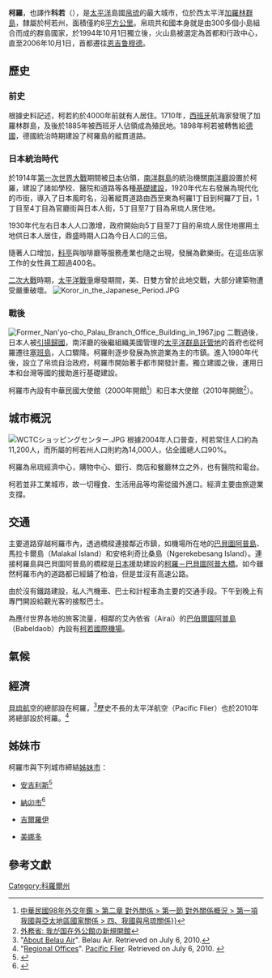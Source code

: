 {{noteTA
|1=zh-cn:科罗尔; zh-tw:柯羅;zh-hk:科羅爾;zh:柯若
|2=zh-hans:帕劳;zh-hant:帕勞;zh-hk:帛琉;zh-tw:帛琉;zh-mo:帛琉
}}
{{Infobox settlement
| name = 科羅爾<br />Koror
| settlement_type = [[帛琉行政區劃|城市]]
| image_skyline = File:Koror downtown 1.JPG
| imagesize = 250px
| image_caption = 
| image_flag = Flag of Koror State.png
| image_shield = 
| pushpin_map =Palau
| map_caption = 科羅爾在[[帛琉|帛琉]]的位置（紅點）
| pushpin_label_position = bottom
| subdivision_type = 國家
| subdivision_name = {{flag|Palau}}
| subdivision_type1 = [[帛琉行政區劃|州]]
| subdivision_name1 = 柯羅州
| subdivision_type2 = 
| subdivision_name2 = 
| subdivision_type3 = 
| subdivision_name3 = 
| leader_title = 市長
| leader_name = 
| established_title = 創建時間
| established_date = 
| established_title3 = 城市地位
| established_date3 = 
| elevation_m =
| area_total_km2 = 18
| population_as_of = 
| population_total = 14000
| population_metro = 11200
| population_density_km2 = auto
| timezone = 帛琉標準時間
| utc_offset = +9
| timezone_DST = 
| utc_offset_DST = 
| coordinates = {{coord|7|20.5167|N|134|28.75|E|region:|display=inline}}
| postal_code_type = 郵政號碼
| postal_code = 
| area_code = 
| blank_name = 
| blank_info = 
| website =  }}

'''柯羅'''，也譯作'''科若'''（{{lang-en|Koror}}），是[[太平洋|太平洋]]島國[[帛琉共和國|帛琉]]的最大城市，位於西太平洋[[加羅林群島|加羅林群島]]，隸屬於柯若州，面積僅約8[[平方公里|平方公里]]。帛琉共和國本身就是由300多個小島組合而成的群島國家，於1994年10月1日獨立後，火山島被選定為首都和行政中心，直至2006年10月1日，首都遷往[[恩吉鲁穆德|恩吉鲁穆德]]。

== 歷史 ==
===前史===

根據史料記述，柯若約於4000年前就有人居住。1710年，[[西班牙|西班牙]]航海家發現了加羅林群島，及後於1885年被西班牙人佔領成為殖民地。1898年柯若被轉售給[[德國|德國]]，德國統治時期建設了柯羅島的縱貫道路。

===日本統治時代===
於1914年[[第一次世界大戰|第一次世界大戰]]期間被[[日本|日本]]佔領，[[南洋群島|南洋群島]]的統治機關[[南洋廳|南洋廳]]設置於柯羅，建設了諸如學校、醫院和道路等各種[[基礎設施|基礎建設]]，1920年代左右發展為現代化的市街，導入了日本風町名，沿著縱貫道路由西至東為柯羅1丁目到柯羅7丁目，1丁目至4丁目為官廳街與日本人街，5丁目至7丁目為帛琉人居住地。

1930年代左右日本人人口激增，政府開始向5丁目至7丁目的帛琉人居住地挪用土地供日本人居住，鼎盛時期人口為今日人口的三倍。

隨著人口增加，[[料亭|料亭]]與咖啡廳等服務產業也隨之出現，發展為歡樂街。在這些店家工作的女性員工超過400名。

[[第二次世界大战|二次大戰]]時期，[[太平洋戰爭|太平洋戰爭]]爆發期間，美、日雙方曾於此地交戰，大部分建築物遭受嚴重破壞。
[[File:Koror_in_the_Japanese_Period.JPG|right]]

===戰後===
[[File:Former_Nan'yo-cho_Palau_Branch_Office_Building_in_1967.jpg|thumb]]
二戰過後，日本人被[[引揚歸國|引揚歸國]]，南洋廳的後繼組織美國管理的[[太平洋群島託管地|太平洋群島託管地]]的首府也從柯羅遷往[[塞班島|塞班島]]，人口驟降。柯羅則逐步發展為旅遊業為主的市鎮。進入1980年代後，設立了帛琉自治政府，柯羅市開始著手都市開發計畫。獨立建國之後，運用日本和台灣等國的援助進行基礎建設。

柯羅市內設有中華民國大使館（2000年開館<ref>[http://multilingual.mofa.gov.tw/web/web_UTF-8/almanac/almanac2009/html/08-1-1.htm 中華民國98年外交年鑑 > 第二章 對外關係 > 第一節 對外關係概況 > 第一項 我國與亞太地區國家關係 > 四、我國與帛琉關係}}]</ref>）和日本大使館（2010年開館<ref>[https://www.mofa.go.jp/mofaj/press/release/21/12/1225_01.html 外務省: 我が国在外公館の新規開館]</ref>）。

== 城市概況 ==
[[File:WCTCショッピングセンター.JPG|right]]
根據2004年人口普查，柯若常住人口約為11,200人，而所屬的柯若州人口則約為14,000人，佔全國總人口90%。

柯羅為帛琉經濟中心，購物中心、銀行、商店和餐廳林立之外，也有醫院和電台。

柯若並非工業城市，故一切糧食、生活用品等均需從國外進口。經濟主要由旅遊業支撐。

==交通==
主要道路穿越柯羅市內，透過橋樑連接鄰近市鎮，如機場所在地的[[巴貝圖阿普島|巴貝圖阿普島]]、馬拉卡爾島（Malakal Island）和安格利奇比桑島（Ngerekebesang Island）。連接柯羅島與巴貝圖阿普島的橋樑是[[日本|日本]]援助建設的[[科羅爾－巴貝圖阿普大橋|柯羅－巴貝圖阿普大橋]]。如今雖然柯羅市內的道路都已經鋪了柏油，但是並沒有高速公路。

由於沒有鐵路建設，私人汽機車、巴士和計程車為主要的交通手段。下午到晚上有專門開設給觀光客的接駁巴士。

為應付世界各地的旅客流量，相鄰的艾內依省（Airai）的[[巴伯爾圖阿普島|巴伯爾圖阿普島]]（Babeldaob）內設有[[羅曼·莫圖國際機場|柯若國際機場]]。

==氣候==
{{Weather box
|location = 科羅爾
|single line = Yes
|metric first = Yes
|Jan high F = 81.5
|Feb high F = 80.8
|Mar high F = 81.6
|Apr high F = 83.4
|May high F = 84.2
|Jun high F = 84.7
|Jul high F = 84.5
|Aug high F =84.6
|Sep high F = 84.4
|Oct high F = 84.4
|Nov high F =81.1
|Dec high F = 82.8
|Year high F = 83.4
|Jan low F = 73.1
|Feb low F = 72.9
|Mar low F = 72.9
|Apr low F = 73.3
|May low F = 74.1
|Jun low F = 75.1
|Jul low F = 74.8
|Aug low F = 75
|Sep low F = 75.3
|Oct low F = 74.8
|Nov low F = 72.5
|Dec low F = 73.8
|Year low F = 74.2
|Jan precipitation inch = 11.6
|Feb precipitation inch =8.3
|Mar precipitation inch = 7.7
|Apr precipitation inch = 9.3
|May precipitation inch = 13.6
|Jun precipitation inch = 14.8
|Jul precipitation inch = 17.5
|Aug precipitation inch = 14.9
|Sep precipitation inch = 13.1
|Oct precipitation inch = 13.6
|Nov precipitation inch = 11.5
|Dec precipitation inch = 12.2
|Year precipitation inch = 148.4
|source 1 = Weatherbase <ref name=Weatherbase>
{{cite web
|url =http://www.weatherbase.com/weather/weather.php3?s=80419&refer=wikipedia |title =Weatherbase: Historical Weather for Koror, Palau
|publisher=Weatherbase
|year=2011
}}
Retrieved on November 24, 2011.
</ref>
|date=2011年11月
}}

== 經濟 ==
[[貝琉航空|貝琉航空]]的總部設在柯羅，<ref>"[http://www.underwatercolours.com/belauair/about.html About Belau Air]". Belau Air. Retrieved on July 6, 2010.</ref>歷史不長的太平洋航空（Pacific Flier）也於2010年將總部設於柯羅。<ref>"[http://www.pacificflier.com/about-us/regional-offices Regional Offices]". [[Pacific_Flier|Pacific Flier]]. Retrieved on July 6, 2010. {{webarchive |url=https://web.archive.org/web/20110304003759/http://www.pacificflier.com/about-us/regional-offices |date=March 4, 2011 }}</ref><!--The "Palau" regional office has to be the HQ, since the airline is Palauan-->

== 姊妹市 ==
柯羅市與下列城市締結[[姊妹市|姊妹市]]：
* {{PHI}}[[安吉利斯|安吉利斯]]<ref>{{cite web|url=http://angelescity.com/news/view/555|title=Koror, Palau and Angeles now sister cities|first=|last=|publisher=|access-date=2019-03-31|archive-url=https://web.archive.org/web/20171222050950/http://angelescity.com/news/view/555|archive-date=2017-12-22|dead-url=yes}}</ref>
* {{PHI}}[[納卯市|納卯市]]<ref>{{cite web|url=http://www.philstar.com/nation/390597/davao-city-palau-forge-sisterhood-accord|title=Davao City, Palau forge sisterhood accord|first=|last=|publisher=}}</ref>
* {{USA}}[[吉爾羅伊_(加利福尼亞州)|吉爾羅伊]]
* {{IDN}}[[美娜多|美娜多]]
==參考文獻==
{{Commonscat|Koror}}
{{reflist}}

{{coord|display=title}}
{{normdaten}}

[[Category:科羅爾州|Category:科羅爾州]]